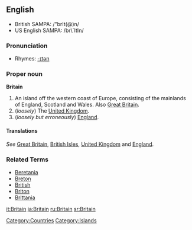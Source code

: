 ==English==
*British SAMPA: /"brIt(@)n/
*US English SAMPA: /br\`ItIn/

===Pronunciation===
*Rhymes: [[Rhymes:English:-ɪtən|-ɪtən]]

===Proper noun===
'''Britain'''
#An island off the western coast of Europe, consisting of the mainlands of England, Scotland and Wales. Also [[Great Britain]].
#(''loosely'') The [[United Kingdom]].
#(''loosely but erroneously'') [[England]].

====Translations====
''See'' [[Great Britain]], [[British Isles]], [[United Kingdom]] and [[England]].


===Related Terms===
*[[Beretania]]
*[[Breton]]
*[[British]]
*[[Briton]]
*[[Brittania]]

[[Category:Countries]]
[[Category:Islands]]

[[it:Britain]]
[[ja:Britain]]
[[ru:Britain]]
[[sr:Britain]]
